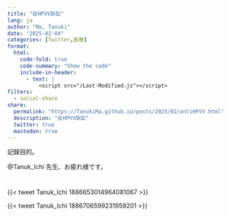 ```yaml
---
title: "反HPVV訴訟"
lang: ja
author: "Ma, Tanuki"
date: "2025-02-04"
categories: [Twitter,医療]
format:
  html:
    code-fold: true
    code-summary: "Show the code"
    include-in-header: 
      - text: |
          <script src="/Last-Modified.js"></script>
filters:
  - social-share
share:
  permalink: "https://TanukiMa.github.io/posts/2025/02/antiHPVV.html"
  description: "反HPVV訴訟"
  twitter: true
  mastodon: true
---
```


<div id="last-modified"></div>

記録目的。

@Tanuk_Ichi 先生、お疲れ様です。

# 

{{< tweet Tanuk_Ichi 1886653014964081067 >}}

{{< tweet Tanuk_Ichi 1886706599231959201 >}}


